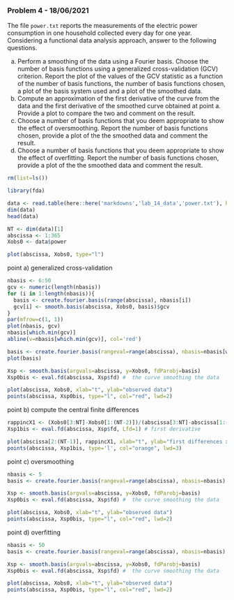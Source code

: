 ### Problem 4 - 18/06/2021

The file `power.txt` reports the measurements of the electric power consumption in one household collected every day for one year. Considering a functional data analysis approach, answer to the following questions.

a. Perform a smoothing of the data using a Fourier basis. Choose the number of basis functions using a generalized cross-validation (GCV) criterion. Report the plot of the values of the GCV statistic as a function of the number of basis functions, the number of basis functions chosen, a plot of the basis system used and a plot of the smoothed data.
b. Compute an approximation of the first derivative of the curve from the data and the first derivative of the smoothed curve obtained at point a. Provide a plot to compare the two and comment on the result.
c. Choose a number of basis functions that you deem appropriate to show the effect of oversmoothing. Report the number of basis functions chosen, provide a plot of the the smoothed data and comment the result.
d. Choose a number of basis functions that you deem appropriate to show the effect of overfitting. Report the number of basis functions chosen, provide a plot of the the smoothed data and comment the result.

```r
rm(list=ls())

library(fda)

data <- read.table(here::here('markdowns','lab_14_data','power.txt'), header=TRUE)
dim(data)
head(data)

NT <- dim(data)[1]
abscissa <- 1:365
Xobs0 <- data$power

plot(abscissa, Xobs0, type="l")
```

point a)
generalized cross-validation

```r
nbasis <- 6:50
gcv <- numeric(length(nbasis))
for (i in 1:length(nbasis)){
  basis <- create.fourier.basis(range(abscissa), nbasis[i])
  gcv[i] <- smooth.basis(abscissa, Xobs0, basis)$gcv
}
par(mfrow=c(1, 1))
plot(nbasis, gcv)
nbasis[which.min(gcv)]
abline(v=nbasis[which.min(gcv)], col='red')

basis <- create.fourier.basis(rangeval=range(abscissa), nbasis=nbasis[which.min(gcv)])
plot(basis)

Xsp <- smooth.basis(argvals=abscissa, y=Xobs0, fdParobj=basis)
Xsp0bis <- eval.fd(abscissa, Xsp$fd) #  the curve smoothing the data

plot(abscissa, Xobs0, xlab="t", ylab="observed data")
points(abscissa, Xsp0bis, type="l", col="red", lwd=2)
```

point b)
compute the central finite differences

```r
rappincX1 <- (Xobs0[3:NT]-Xobs0[1:(NT-2)])/(abscissa[3:NT]-abscissa[1:(NT-2)])
Xsp1bis <- eval.fd(abscissa, Xsp$fd, Lfd=1) # first derivative

plot(abscissa[2:(NT-1)], rappincX1, xlab="t", ylab="first differences x", type="l")
points(abscissa, Xsp1bis, type='l', col="orange", lwd=3)
```

point c)
oversmoothing

```r
nbasis <- 5
basis <- create.fourier.basis(rangeval=range(abscissa), nbasis=nbasis)

Xsp <- smooth.basis(argvals=abscissa, y=Xobs0, fdParobj=basis)
Xsp0bis <- eval.fd(abscissa, Xsp$fd) #  the curve smoothing the data

plot(abscissa, Xobs0, xlab="t", ylab="observed data")
points(abscissa, Xsp0bis, type="l", col="red", lwd=2)
```

point d)
overfitting

```r
nbasis <- 50
basis <- create.fourier.basis(rangeval=range(abscissa), nbasis=nbasis)

Xsp <- smooth.basis(argvals=abscissa, y=Xobs0, fdParobj=basis)
Xsp0bis <- eval.fd(abscissa, Xsp$fd) #  the curve smoothing the data

plot(abscissa, Xobs0, xlab="t", ylab="observed data")
points(abscissa, Xsp0bis, type="l", col="red", lwd=2)
```